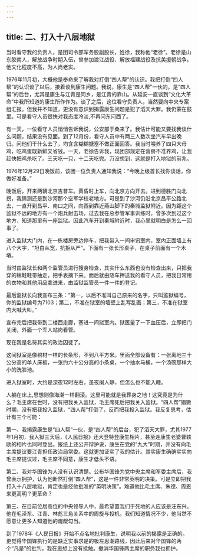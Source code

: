 ```yaml
---
---
---
```

title: 二、打入十八层地狱
---




当时看守我的负责人，是团司令部军务股副股长，姓徐，我称他“老徐”。老徐是山东胶南人，解放战争时期入伍，曾参加渡江战役、解放福建战役及抗美援朝战争。他文化程度不高，为人尚老实。

1976年11月初，大概他是奉命来了解我对打倒“四人帮”的认识。我把打倒“四人帮”的认识谈了以后，接着谈到康生问题。我说，康生是“四人帮”一伙的，是“四人帮”的后台，尤其是康生与江青是同乡，是江青的靠山。从延安一直谈到“文化大革命”中我所知道的康生所作作为。谈了之后，这位看守负责人，当然要向中央专案组汇报。但我并不知道，更没有意识到揭露康生问题是犯了滔天大罪。我仍蒙在鼓里。可是看守人员很快对我态度冷淡,不再问东问西了。

有一天，一位看守人员悄悄告诉我说，公安部于桑来了。我估计可能又要找我谈什么问题，结果没有见面。到了12月份，看守人员中有两三人数次坐汽车早出晚归。问他们干什么去了，均含含糊糊搪塞不做正面回答。我当时喂养了四只大母鸡，吃鸡蛋既新鲜又省钱。一天，老徐告诉我，现团部规定在营房不准养鸡，让我赶快把鸡杀吃了。三天吃一只，十二天吃完。万没想到，这就是打入地狱的前兆。

1976年12月29日晚饭前，该团一位负责人通知我说：“今晚上级首长找你谈话，你做好准备。”

晚饭后，开来两辆北京吉普车。黄昏时上车，向北京方向开去。进到德胜门向北拐，我猜测还是到沙河那个空军学校老地方。可是到了沙河仍沿北京昌平公路北去，一直开到昌平、南口之间，向西到靠近燕山脚下的秦城监狱附近。因为距这个监狱不远的地方有一个炮兵射击场，过去我在总参管军事训练时，曾多次到过这个地方，知道那里有一座监狱。因此汽车开到秦城附近时，我心里就明白是怎么一回事了。

进入监狱大门内，在一栋楼房旁边停车，把我带入一间审讯室内，室内正面墙上有八个大字，“坦白从宽，抗拒从严”。下面有一张长形桌子，在桌子前面有一个木墩。

当时由监狱长和两个监管员进行搜身检查，其实什么东西也没有检查出来，只把我穿的棉鞋鞋带抽走，把手表摘下来。而后就由随车押送我的看守人员，把我日常用的衣物和其他用品拿进来，由监狱监管员一件一件的登记。

最后监狱长向我宣布三条：“第一，以后不准叫自己原来的名字，只叫监狱编号，你的监狱编号为7103；第二，不准在狱室的墙壁上乱写乱画；第三，不准在狱室内大喊大叫。”

宣布完后把我带到二楼西走廊，塞进一间狱室内。狱医量了一下血压后，立即把门关闭，外面一个军人站岗看管。

现在我是名符其实的政治囚徒了。

这间狱室是像棺材一样的长条形，不到八平方米。里面全部设备有：一张离地三十公分高的单人床板，一张约六十公分高的小条桌，一个抽水马桶，一个汤碗那样大小的洗脸池。

进入狱室时，大约是深夜12时左右，虽夜阑人静，但怎么也不能入睡。

人躺在床上,思想则像海潮一样翻滚。这里可能就是我葬身之地！这究竟是为什么？毛主席在世时，没有把我关入监狱，毛主席死后把我关入监狱。“四人帮”猖獗时期，没有把我投入监狱，“四人帮”打倒了，反而把我投入监狱。我反复思考，估计有三个可能：

第一、我揭露康生是“四人帮”一伙，是“四人帮”的后台，犯了滔天大罪，尤其1977年1月初，我入狱三天后，《人民日报》还大登特登康生相片，甚至连康生老婆曹轶欧的相片也同时登出。报纸上还公开辩护说，康生在党的“九大”时期，并没有向毛主席提议要江青担任政治局常委。这就更加证实了我的估计。其实康生确确实实向毛主席提议过，毛主席不同意，康生才低头不语。

第二、我对华国锋为人没有认识清楚。公布华国锋为党中央主席和军委主席后，我曾表示拥护，认为他断然打倒“四人帮”，这是一件非常英明的决策。可是立即把我打入十八层地狱，肯定也是经他批准的“英明决策”。难道他比毛主席、朱德、周恩来更高明？更革命？

第三、在目前位居高位的中央领导人中，最希望置我们于死地的人应该是汪东兴。他在毛泽东、江青、林彪三角关系中的周旋与投机，我们知道情况不少，他当然不愿意让更多人知道他的龌龊勾当。

到了1978年《人民日报》开始不点名地批判康生，说明我以前的揭露是正确的。更觉得华国锋执行的是缺乏实事求是的极左思潮路线，因此后来对华国锋的两个“凡是”的批判，我在思想上没有抵触。撤消华国锋两主席的职务我也拥护。